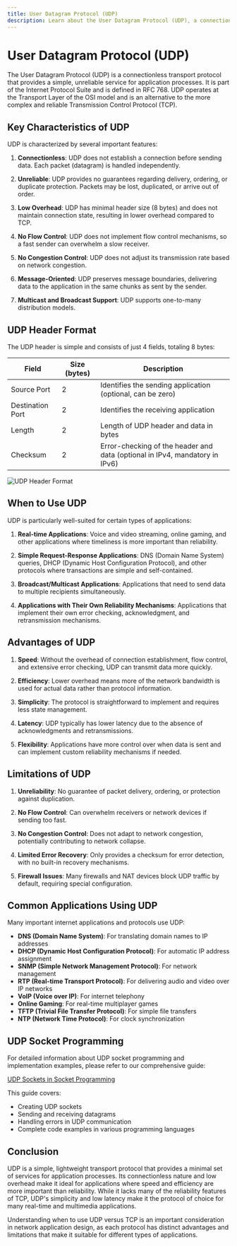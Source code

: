 ```yaml
---
title: User Datagram Protocol (UDP)
description: Learn about the User Datagram Protocol (UDP), a connectionless transport protocol that provides a simple, unreliable service for application processes.
---
```


# User Datagram Protocol (UDP)

The User Datagram Protocol (UDP) is a connectionless transport protocol that provides a simple, unreliable service for application processes. It is part of the Internet Protocol Suite and is defined in RFC 768. UDP operates at the Transport Layer of the OSI model and is an alternative to the more complex and reliable Transmission Control Protocol (TCP).

## Key Characteristics of UDP

UDP is characterized by several important features:

1. **Connectionless**: UDP does not establish a connection before sending data. Each packet (datagram) is handled independently.

2. **Unreliable**: UDP provides no guarantees regarding delivery, ordering, or duplicate protection. Packets may be lost, duplicated, or arrive out of order.

3. **Low Overhead**: UDP has minimal header size (8 bytes) and does not maintain connection state, resulting in lower overhead compared to TCP.

4. **No Flow Control**: UDP does not implement flow control mechanisms, so a fast sender can overwhelm a slow receiver.

5. **No Congestion Control**: UDP does not adjust its transmission rate based on network congestion.

6. **Message-Oriented**: UDP preserves message boundaries, delivering data to the application in the same chunks as sent by the sender.

7. **Multicast and Broadcast Support**: UDP supports one-to-many distribution models.

## UDP Header Format

The UDP header is simple and consists of just 4 fields, totaling 8 bytes:

| Field | Size (bytes) | Description |
|-------|--------------|-------------|
| Source Port | 2 | Identifies the sending application (optional, can be zero) |
| Destination Port | 2 | Identifies the receiving application |
| Length | 2 | Length of UDP header and data in bytes |
| Checksum | 2 | Error-checking of the header and data (optional in IPv4, mandatory in IPv6) |

<img className="max-w-xl w-full rounded-xl mx-auto" src="https://imgs.search.brave.com/UAW0KxC8s5drZrY2kyFWLnlRfhLZOyk6ruw8hwNyvEQ/rs:fit:860:0:0:0/g:ce/aHR0cHM6Ly9pLmlt/Z3VyLmNvbS9IVFJ0/RzFqLnBuZw" alt="UDP Header Format" />

## When to Use UDP

UDP is particularly well-suited for certain types of applications:

1. **Real-time Applications**: Voice and video streaming, online gaming, and other applications where timeliness is more important than reliability.

2. **Simple Request-Response Applications**: DNS (Domain Name System) queries, DHCP (Dynamic Host Configuration Protocol), and other protocols where transactions are simple and self-contained.

3. **Broadcast/Multicast Applications**: Applications that need to send data to multiple recipients simultaneously.

4. **Applications with Their Own Reliability Mechanisms**: Applications that implement their own error checking, acknowledgment, and retransmission mechanisms.

## Advantages of UDP

1. **Speed**: Without the overhead of connection establishment, flow control, and extensive error checking, UDP can transmit data more quickly.

2. **Efficiency**: Lower overhead means more of the network bandwidth is used for actual data rather than protocol information.

3. **Simplicity**: The protocol is straightforward to implement and requires less state management.

4. **Latency**: UDP typically has lower latency due to the absence of acknowledgments and retransmissions.

5. **Flexibility**: Applications have more control over when data is sent and can implement custom reliability mechanisms if needed.

## Limitations of UDP

1. **Unreliability**: No guarantee of packet delivery, ordering, or protection against duplication.

2. **No Flow Control**: Can overwhelm receivers or network devices if sending too fast.

3. **No Congestion Control**: Does not adapt to network congestion, potentially contributing to network collapse.

4. **Limited Error Recovery**: Only provides a checksum for error detection, with no built-in recovery mechanisms.

5. **Firewall Issues**: Many firewalls and NAT devices block UDP traffic by default, requiring special configuration.

## Common Applications Using UDP

Many important internet applications and protocols use UDP:

- **DNS (Domain Name System)**: For translating domain names to IP addresses
- **DHCP (Dynamic Host Configuration Protocol)**: For automatic IP address assignment
- **SNMP (Simple Network Management Protocol)**: For network management
- **RTP (Real-time Transport Protocol)**: For delivering audio and video over IP networks
- **VoIP (Voice over IP)**: For internet telephony
- **Online Gaming**: For real-time multiplayer games
- **TFTP (Trivial File Transfer Protocol)**: For simple file transfers
- **NTP (Network Time Protocol)**: For clock synchronization

## UDP Socket Programming

For detailed information about UDP socket programming and implementation examples, please refer to our comprehensive guide:

[UDP Sockets in Socket Programming](/docs/socket-programming/models/udp-sockets)

This guide covers:
- Creating UDP sockets
- Sending and receiving datagrams
- Handling errors in UDP communication
- Complete code examples in various programming languages

## Conclusion

UDP is a simple, lightweight transport protocol that provides a minimal set of services for application processes. Its connectionless nature and low overhead make it ideal for applications where speed and efficiency are more important than reliability. While it lacks many of the reliability features of TCP, UDP's simplicity and low latency make it the protocol of choice for many real-time and multimedia applications.

Understanding when to use UDP versus TCP is an important consideration in network application design, as each protocol has distinct advantages and limitations that make it suitable for different types of applications.
